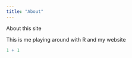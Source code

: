 ```yaml
---
title: "About"
---
```


About this site

This is me playing around with R and my website

```r
1 + 1
```
